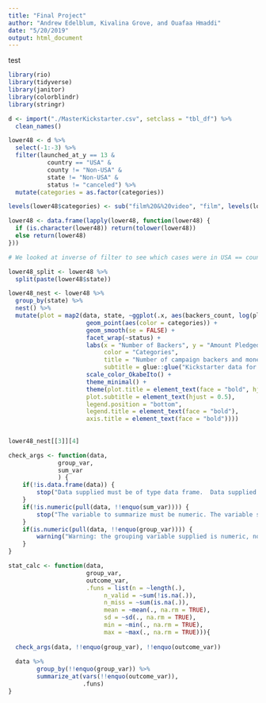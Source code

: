 ```yaml
---
title: "Final Project"
author: "Andrew Edelblum, Kivalina Grove, and Ouafaa Hmaddi"
date: "5/20/2019"
output: html_document
---
```

test

```r
library(rio)
library(tidyverse)
library(janitor)
library(colorblindr)
library(stringr)

d <- import("./MasterKickstarter.csv", setclass = "tbl_df") %>% 
  clean_names()

lower48 <- d %>% 
  select(-1:-3) %>% 
  filter(launched_at_y == 13 & 
           country == "USA" & 
           county != "Non-USA" & 
           state != "Non-USA" &
           status != "canceled") %>% 
  mutate(categories = as.factor(categories))

levels(lower48$categories) <- sub("film%20&%20video", "film", levels(lower48$categories))

lower48 <- data.frame(lapply(lower48, function(lower48) {
  if (is.character(lower48)) return(tolower(lower48))
  else return(lower48)
}))

# We looked at inverse of filter to see which cases were in USA == country but were also labeled as county != Non-USA. Those cases were those that were not part of the continental US. We are only looking at Kickstarter campaigns on 2013.
```

```r
lower48_split <- lower48 %>% 
  split(paste(lower48$state))

lower48_nest <- lower48 %>%
  group_by(state) %>%
  nest() %>%
  mutate(plot = map2(data, state, ~ggplot(.x, aes(backers_count, log(pledged))) +
                      geom_point(aes(color = categories)) +
                      geom_smooth(se = FALSE) +
                      facet_wrap(~status) +
                      labs(x = "Number of Backers", y = "Amount Pledged ($)", 
                           color = "Categories", 
                           title = "Number of campaign backers and money pledged", 
                           subtitle = glue::glue("Kickstarter data for the state of {.y}")) +
                      scale_color_OkabeIto() +
                      theme_minimal() +
                      theme(plot.title = element_text(face = "bold", hjust = 0.5), 
                      plot.subtitle = element_text(hjust = 0.5),
                      legend.position = "bottom",
                      legend.title = element_text(face = "bold"),
                      axis.title = element_text(face = "bold"))))
          
          
lower48_nest[[3]][4]
```


```r
check_args <- function(data, 
              group_var, 
              sum_var
              ) {
	if(!is.data.frame(data)) {
		stop("Data supplied must be of type data frame.  Data supplied is not a data frame.")
	}
	if(!is.numeric(pull(data, !!enquo(sum_var)))) {
		stop("The variable to summarize must be numeric. The variable supplied is not numeric.")
	}
	if(is.numeric(pull(data, !!enquo(group_var)))) {
		warning("Warning: the grouping variable supplied is numeric, not categorical.")
	}
}

stat_calc <- function(data, 
                      group_var, 
                      outcome_var, 
                      .funs = list(n = ~length(.),
                           n_valid = ~sum(!is.na(.)),
                           n_miss = ~sum(is.na(.)),
                           mean = ~mean(., na.rm = TRUE),
                           sd = ~sd(., na.rm = TRUE),
                           min = ~min(., na.rm = TRUE),
                           max = ~max(., na.rm = TRUE))){
  
  check_args(data, !!enquo(group_var), !!enquo(outcome_var))
  
  data %>%
		group_by(!!enquo(group_var)) %>%
		summarize_at(vars(!!enquo(outcome_var)),
		             .funs)
}
```

